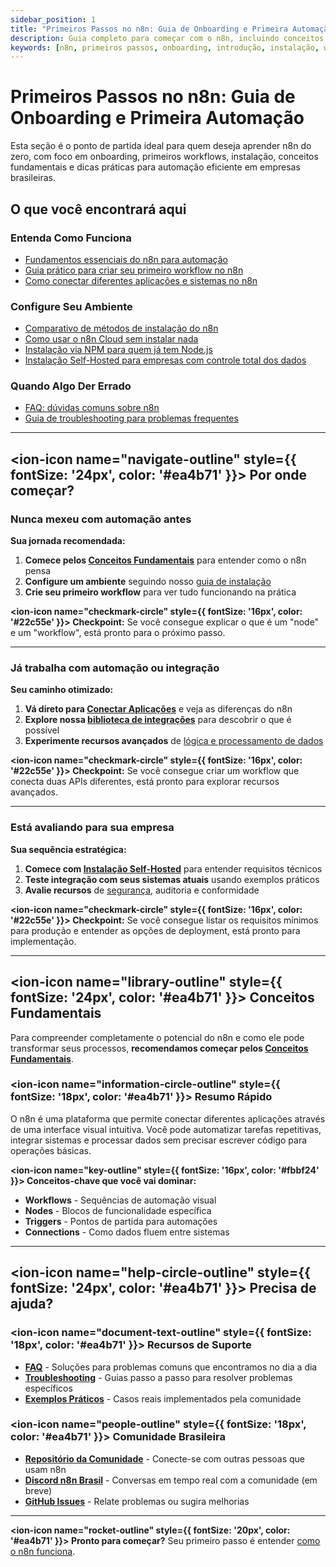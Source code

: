 ```yaml
---
sidebar_position: 1
title: "Primeiros Passos no n8n: Guia de Onboarding e Primeira Automação"
description: Guia completo para começar com o n8n, incluindo conceitos básicos, instalação, primeiros workflows e dicas para automação eficiente.
keywords: [n8n, primeiros passos, onboarding, introdução, instalação, workflow inicial, tutorial n8n, primeira automação, guia rápido, automação empresarial]
---
```


# Primeiros Passos no n8n: Guia de Onboarding e Primeira Automação

Esta seção é o ponto de partida ideal para quem deseja aprender n8n do zero, com foco em onboarding, primeiros workflows, instalação, conceitos fundamentais e dicas práticas para automação eficiente em empresas brasileiras.

## O que você encontrará aqui

### **Entenda Como Funciona**
- [Fundamentos essenciais do n8n para automação](./conceitos-fundamentais)
- [Guia prático para criar seu primeiro workflow no n8n](./primeiro-workflow)
- [Como conectar diferentes aplicações e sistemas no n8n](./conectar-aplicacoes)

### **Configure Seu Ambiente**
- [Comparativo de métodos de instalação do n8n](./guia-instalacao)
- [Como usar o n8n Cloud sem instalar nada](./instalacao-cloud)
- [Instalação via NPM para quem já tem Node.js](./instalacao-npm)
- [Instalação Self-Hosted para empresas com controle total dos dados](./instalacao-self-hosted)

### **Quando Algo Der Errado**
- [FAQ: dúvidas comuns sobre n8n](./faq)
- [Guia de troubleshooting para problemas frequentes](./troubleshooting)

---

## <ion-icon name="navigate-outline" style={{ fontSize: '24px', color: '#ea4b71' }}></ion-icon> Por onde começar?

### **Nunca mexeu com automação antes**

**Sua jornada recomendada:**
1. **Comece pelos [Conceitos Fundamentais](./conceitos-fundamentais)** para entender como o n8n pensa
2. **Configure um ambiente** seguindo nosso [guia de instalação](./guia-instalacao)  
3. **Crie seu primeiro workflow** para ver tudo funcionando na prática

**<ion-icon name="checkmark-circle" style={{ fontSize: '16px', color: '#22c55e' }}></ion-icon> Checkpoint:** Se você consegue explicar o que é um "node" e um "workflow", está pronto para o próximo passo.

---

### **Já trabalha com automação ou integração**

**Seu caminho otimizado:**
1. **Vá direto para [Conectar Aplicações](./conectar-aplicacoes)** e veja as diferenças do n8n
2. **Explore nossa [biblioteca de integrações](../integracoes/index.mdx)** para descobrir o que é possível
3. **Experimente recursos avançados** de [lógica e processamento de dados](../logica-e-dados/index.mdx)

**<ion-icon name="checkmark-circle" style={{ fontSize: '16px', color: '#22c55e' }}></ion-icon> Checkpoint:** Se você consegue criar um workflow que conecta duas APIs diferentes, está pronto para explorar recursos avançados.

---

### **Está avaliando para sua empresa**

**Sua sequência estratégica:**
1. **Comece com [Instalação Self-Hosted](./instalacao-self-hosted)** para entender requisitos técnicos
2. **Teste integração com seus sistemas atuais** usando exemplos práticos
3. **Avalie recursos** de [segurança](../hosting-n8n/seguranca/index.mdx), auditoria e conformidade

**<ion-icon name="checkmark-circle" style={{ fontSize: '16px', color: '#22c55e' }}></ion-icon> Checkpoint:** Se você consegue listar os requisitos mínimos para produção e entender as opções de deployment, está pronto para implementação.

---

## <ion-icon name="library-outline" style={{ fontSize: '24px', color: '#ea4b71' }}></ion-icon> Conceitos Fundamentais

Para compreender completamente o potencial do n8n e como ele pode transformar seus processos, **recomendamos começar pelos [Conceitos Fundamentais](./conceitos-fundamentais)**.

### <ion-icon name="information-circle-outline" style={{ fontSize: '18px', color: '#ea4b71' }}></ion-icon> Resumo Rápido

O n8n é uma plataforma que permite conectar diferentes aplicações através de uma interface visual intuitiva. Você pode automatizar tarefas repetitivas, integrar sistemas e processar dados sem precisar escrever código para operações básicas.

**<ion-icon name="key-outline" style={{ fontSize: '16px', color: '#fbbf24' }}></ion-icon> Conceitos-chave que você vai dominar:**
- **Workflows** - Sequências de automação visual
- **Nodes** - Blocos de funcionalidade específica
- **Triggers** - Pontos de partida para automações
- **Connections** - Como dados fluem entre sistemas

---



## <ion-icon name="help-circle-outline" style={{ fontSize: '24px', color: '#ea4b71' }}></ion-icon> Precisa de ajuda?

### <ion-icon name="document-text-outline" style={{ fontSize: '18px', color: '#ea4b71' }}></ion-icon> **Recursos de Suporte**

- **[FAQ](./faq)** - Soluções para problemas comuns que encontramos no dia a dia
- **[Troubleshooting](./troubleshooting)** - Guias passo a passo para resolver problemas específicos
- **[Exemplos Práticos](../comunidade/casos-uso-avancados/index.mdx)** - Casos reais implementados pela comunidade

### <ion-icon name="people-outline" style={{ fontSize: '18px', color: '#ea4b71' }}></ion-icon> **Comunidade Brasileira**

- **[Repositório da Comunidade](https://github.com/tatyquebralayout/n8n-Doc-pt-BR)** - Conecte-se com outras pessoas que usam n8n
- **[Discord n8n Brasil](https://discord.gg/n8nbrasil)** - Conversas em tempo real com a comunidade (em breve)
- **[GitHub Issues](https://github.com/tatyquebralayout/n8n-Doc-pt-BR/issues)** - Relate problemas ou sugira melhorias

---



**<ion-icon name="rocket-outline" style={{ fontSize: '20px', color: '#ea4b71' }}></ion-icon> Pronto para começar?** Seu primeiro passo é entender [como o n8n funciona](./conceitos-fundamentais).
